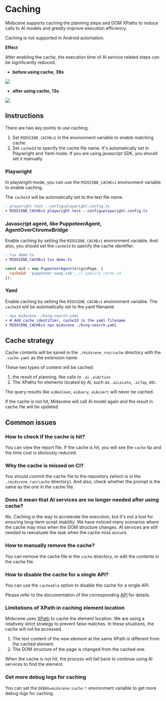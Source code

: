# Caching

Midscene supports caching the planning steps and DOM XPaths to reduce calls to AI models and greatly improve execution efficiency.

Caching is not supported in Android automation.

**Effect**

After enabling the cache, the execution time of AI service related steps can be significantly reduced.

* **before using cache, 39s**

![](/cache/no-cache-time.png)

* **after using cache, 13s**

![](/cache/use-cache-time.png)

## Instructions

There are two key points to use caching:

1. Set `MIDSCENE_CACHE=1` in the environment variable to enable matching cache.
2. Set `cacheId` to specify the cache file name. It's automatically set in Playwright and Yaml mode. If you are using javascript SDK, you should set it manually.

### Playwright

In playwright mode, you can use the `MIDSCENE_CACHE=1` environment variable to enable caching.

The `cacheId` will be automatically set to the test file name.

```diff
- playwright test --config=playwright.config.ts
+ MIDSCENE_CACHE=1 playwright test --config=playwright.config.ts
```

### Javascript agent, like PuppeteerAgent, AgentOverChromeBridge

Enable caching by setting the `MIDSCENE_CACHE=1` environment variable.
And also, you should set the `cacheId` to specify the cache identifier.

```diff
- tsx demo.ts 
+ MIDSCENE_CACHE=1 tsx demo.ts
```

```javascript
const mid = new PuppeteerAgent(originPage, {
  cacheId: 'puppeteer-swag-sab', // specify cache id
});
```

### Yaml

Enable caching by setting the `MIDSCENE_CACHE=1` environment variable.
The `cacheId` will be automatically set to the yaml filename.

```diff
- npx midscene ./bing-search.yaml
+ # Add cache identifier, cacheId is the yaml filename
+ MIDSCENE_CACHE=1 npx midscene ./bing-search.yaml
```

## Cache strategy

Cache contents will be saved in the `./midscene_run/cache` directory with the `.cache.yaml` as the extension name.

These two types of content will be cached:

1. the result of planning, like calls to `.ai` `.aiAction`
2. The XPaths for elements located by AI, such as `.aiLocate`, `.aiTap`, etc.

The query results like `aiBoolean`, `aiQuery`, `aiAssert` will never be cached. 

If the cache is not hit, Midscene will call AI model again and the result in cache file will be updated.

## Common issues

### How to check if the cache is hit?

You can view the report file. If the cache is hit, you will see the `cache` tip and the time cost is obviously reduced.

### Why the cache is missed on CI?

You should commit the cache file to the repository (which is in the `./midscene_run/cache` directory). And also, check whether the prompt is the same as the one in the cache file.

### Does it mean that AI services are no longer needed after using cache?

No. Caching is the way to accelerate the execution, but it's not a tool for ensuring long-term script stability. We have noticed many scenarios where the cache may miss when the DOM structure changes. AI services are still needed to reevaluate the task when the cache miss occurs.

### How to manually remove the cache?

You can remove the cache file in the `cache` directory, or edit the contents in the cache file.

### How to disable the cache for a single API?

You can use the `cacheable` option to disable the cache for a single API.

Please refer to the documentation of the corresponding [API](./api.mdx) for details.

### Limitations of XPath in caching element location

Midscene uses [XPath](https://developer.mozilla.org/en-US/docs/Web/XML/XPath) to cache the element location. ⁠We are using a relatively strict strategy to prevent false matches. In these situations, the cache will not be accessed.

1. The text content of the new element at the same XPath is different from the cached element.
2. The DOM structure of the page is changed from the cached one.

When the cache is not hit, the process will fall back to continue using AI services to find the element.

### Get more debug logs for caching

You can set the `DEBUG=midscene:cache:*` environment variable to get more debug logs for caching.